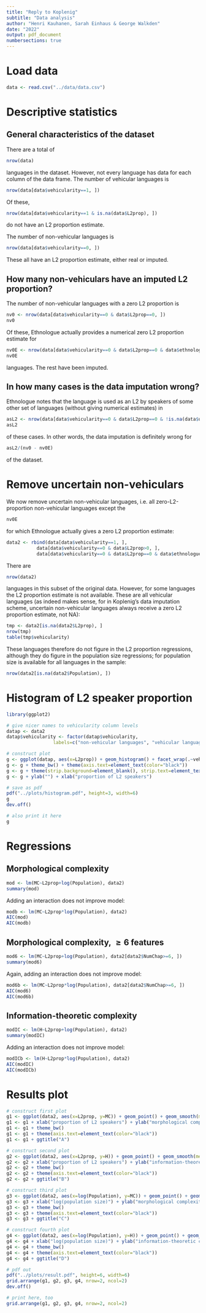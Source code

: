 ```yaml
---
title: "Reply to Koplenig"
subtitle: "Data analysis"
author: "Henri Kauhanen, Sarah Einhaus & George Walkden"
date: "2022"
output: pdf_document
numbersections: true
---
```



# Load data

```r
data <- read.csv("../data/data.csv")
```


# Descriptive statistics

## General characteristics of the dataset

There are a total of

```r
nrow(data)
```

languages in the dataset. However, not every language has data for each column of the data frame. The number of vehicular languages is

```r
nrow(data[data$vehicularity==1, ])
```

Of these,

```r
nrow(data[data$vehicularity==1 & is.na(data$L2prop), ])
```

do not have an L2 proportion estimate.

The number of non-vehicular languages is
```r
nrow(data[data$vehicularity==0, ])
```

These all have an L2 proportion estimate, either real or imputed.

## How many non-vehiculars have an imputed L2 proportion?

The number of non-vehicular languages with a zero L2 proportion is

```r
nv0 <- nrow(data[data$vehicularity==0 & data$L2prop==0, ])
nv0
```

Of these, Ethnologue actually provides a numerical zero L2 proportion estimate for

```r
nv0E <- nrow(data[data$vehicularity==0 & data$L2prop==0 & data$ethnologue_L2_users==TRUE, ])
nv0E
```

languages. The rest have been imputed.

## In how many cases is the data imputation wrong?

Ethnologue notes that the language is used as an L2 by speakers of some other set of languages (without giving numerical estimates) in

```r
asL2 <- nrow(data[data$vehicularity==0 & data$L2prop==0 & !is.na(data$used_as_L2_by), ])
asL2
```

of these cases. In other words, the data imputation is definitely wrong for

```r
asL2/(nv0 - nv0E)
```

of the dataset.


# Remove uncertain non-vehiculars

We now remove uncertain non-vehicular languages, i.e. all zero-L2-proportion non-vehicular languages except the

```r
nv0E
```

for which Ethnologue actually gives a zero L2 proportion estimate:

```r
data2 <- rbind(data[data$vehicularity==1, ],
	       data[data$vehicularity==0 & data$L2prop>0, ],
	       data[data$vehicularity==0 & data$L2prop==0 & data$ethnologue_L2_users==TRUE, ])
```

There are

```r
nrow(data2)
```

languages in this subset of the original data. However, for some languages the L2 proportion estimate is not available. These are all vehicular languages (as indeed makes sense, for in Koplenig's data imputation scheme, uncertain non-vehicular languages always receive a zero L2 proportion estimate, not NA):

```r
tmp <- data2[is.na(data2$L2prop), ]
nrow(tmp)
table(tmp$vehicularity)
```

These languages therefore do not figure in the L2 proportion regressions, although they do figure in the population size regressions; for population size is available for all languages in the sample:

```r
nrow(data2[is.na(data2$Population), ])
```


# Histogram of L2 speaker proportion

```r
library(ggplot2)

# give nicer names to vehicularity column levels
datap <- data2
datap$vehicularity <- factor(datap$vehicularity, 
			     labels=c("non-vehicular languages", "vehicular languages"))

# construct plot
g <- ggplot(datap, aes(x=L2prop)) + geom_histogram() + facet_wrap(.~vehicularity)
g <- g + theme_bw() + theme(axis.text=element_text(color="black"))
g <- g + theme(strip.background=element_blank(), strip.text=element_text(size=11))
g <- g + ylab("") + xlab("proportion of L2 speakers")

# save as pdf
pdf("../plots/histogram.pdf", height=3, width=6)
g
dev.off()

# also print it here
g
```


# Regressions

## Morphological complexity

```r
mod <- lm(MC~L2prop+log(Population), data2)
summary(mod)
```

Adding an interaction does not improve model:

```r
modb <- lm(MC~L2prop*log(Population), data2)
AIC(mod)
AIC(modb)
```

## Morphological complexity, $\geq 6$ features

```r
mod6 <- lm(MC~L2prop+log(Population), data2[data2$NumChap>=6, ])
summary(mod6)
```

Again, adding an interaction does not improve model:

```r
mod6b <- lm(MC~L2prop*log(Population), data2[data2$NumChap>=6, ])
AIC(mod6)
AIC(mod6b)
```


## Information-theoretic complexity

```r
modIC <- lm(H~L2prop+log(Population), data2)
summary(modIC)
```

Adding an interaction does not improve model:

```r
modICb <- lm(H~L2prop*log(Population), data2)
AIC(modIC)
AIC(modICb)
```


# Results plot

```r
# construct first plot
g1 <- ggplot(data2, aes(x=L2prop, y=MC)) + geom_point() + geom_smooth(method=lm)
g1 <- g1 + xlab("proportion of L2 speakers") + ylab("morphological complexity")
g1 <- g1 + theme_bw()
g1 <- g1 + theme(axis.text=element_text(color="black"))
g1 <- g1 + ggtitle("A")

# construct second plot
g2 <- ggplot(data2, aes(x=L2prop, y=H)) + geom_point() + geom_smooth(method=lm)
g2 <- g2 + xlab("proportion of L2 speakers") + ylab("information-theoretic complexity")
g2 <- g2 + theme_bw()
g2 <- g2 + theme(axis.text=element_text(color="black"))
g2 <- g2 + ggtitle("B")

# construct third plot
g3 <- ggplot(data2, aes(x=log(Population), y=MC)) + geom_point() + geom_smooth(method=lm)
g3 <- g3 + xlab("log(population size)") + ylab("morphological complexity")
g3 <- g3 + theme_bw()
g3 <- g3 + theme(axis.text=element_text(color="black"))
g3 <- g3 + ggtitle("C")

# construct fourth plot
g4 <- ggplot(data2, aes(x=log(Population), y=H)) + geom_point() + geom_smooth(method=lm)
g4 <- g4 + xlab("log(population size)") + ylab("information-theoretic complexity")
g4 <- g4 + theme_bw()
g4 <- g4 + theme(axis.text=element_text(color="black"))
g4 <- g4 + ggtitle("D")

# pdf out
pdf("../plots/result.pdf", height=6, width=6)
grid.arrange(g1, g2, g3, g4, nrow=2, ncol=2)
dev.off()

# print here, too
grid.arrange(g1, g2, g3, g4, nrow=2, ncol=2)
```
